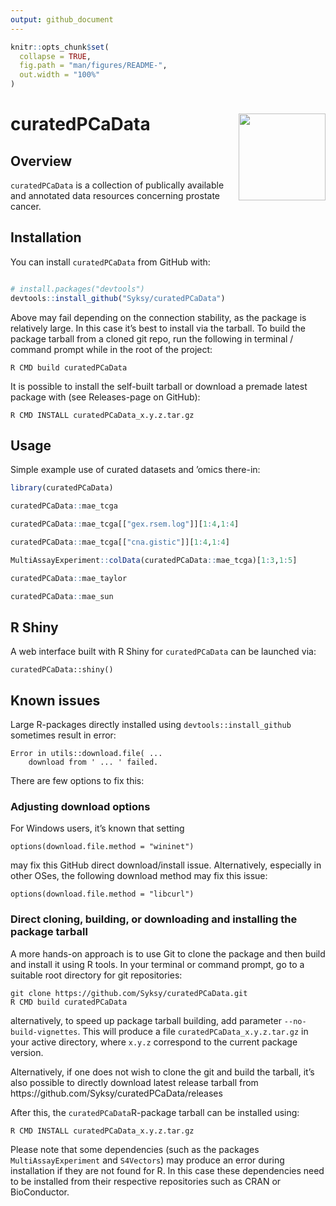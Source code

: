```yaml
---
output: github_document
---
```


```r
knitr::opts_chunk$set(
  collapse = TRUE,
  fig.path = "man/figures/README-",
  out.width = "100%"
)
```

# curatedPCaData <img src="man/figures/hex.png" align="right" height="139" />

<!-- badges: start -->
<!-- badges: end -->

## Overview 

`curatedPCaData` is a collection of publically available and annotated data resources
concerning prostate cancer. 

## Installation

You can install `curatedPCaData` from GitHub with: 

```r

# install.packages("devtools")
devtools::install_github("Syksy/curatedPCaData")

```

Above may fail depending on the connection stability, as the package is relatively large. In this case it's best to install via the tarball.
To build the package tarball from a cloned git repo, run the following in terminal / command prompt while in the root of the project:

```
R CMD build curatedPCaData
```

It is possible to install the self-built tarball or download a premade latest package with (see Releases-page on GitHub):

```
R CMD INSTALL curatedPCaData_x.y.z.tar.gz
```


<!--- add BioConductor once up --->

## Usage

Simple example use of curated datasets and 'omics there-in:

```r

library(curatedPCaData)

curatedPCaData::mae_tcga

curatedPCaData::mae_tcga[["gex.rsem.log"]][1:4,1:4]

curatedPCaData::mae_tcga[["cna.gistic"]][1:4,1:4]

MultiAssayExperiment::colData(curatedPCaData::mae_tcga)[1:3,1:5]

curatedPCaData::mae_taylor

curatedPCaData::mae_sun

```

## R Shiny

A web interface built with R Shiny for `curatedPCaData` can be launched via:

```
curatedPCaData::shiny()
```

## Known issues

Large R-packages directly installed using ```devtools::install_github``` sometimes result in error:

```
Error in utils::download.file( ...
    download from ' ... ' failed.
``` 

There are few options to fix this:

### Adjusting download options

For Windows users, it's known that setting

```
options(download.file.method = "wininet")
```

may fix this GitHub direct download/install issue. Alternatively, especially in other OSes, the following download method may fix this issue:

```
options(download.file.method = "libcurl")
```

### Direct cloning, building, or downloading and installing the package tarball

A more hands-on approach is to use Git to clone the package and then build and install it using R tools. In your terminal or command prompt, go to a suitable root directory for git repositories:

```
git clone https://github.com/Syksy/curatedPCaData.git
R CMD build curatedPCaData
``` 

alternatively, to speed up package tarball building, add parameter ```--no-build-vignettes```. This will produce a file ```curatedPCaData_x.y.z.tar.gz``` in your active directory, where ```x.y.z``` correspond to the current package version. 

Alternatively, if one does not wish to clone the git and build the tarball, it's also possible to directly download latest release tarball from https://github.com/Syksy/curatedPCaData/releases

After this, the ```curatedPCaData```R-package tarball can be installed using:

```
R CMD INSTALL curatedPCaData_x.y.z.tar.gz
```

Please note that some dependencies (such as the packages ```MultiAssayExperiment``` and ```S4Vectors```) may produce an error during installation if they are not found for R. In this case these dependencies need to be installed from their respective repositories such as CRAN or BioConductor.
